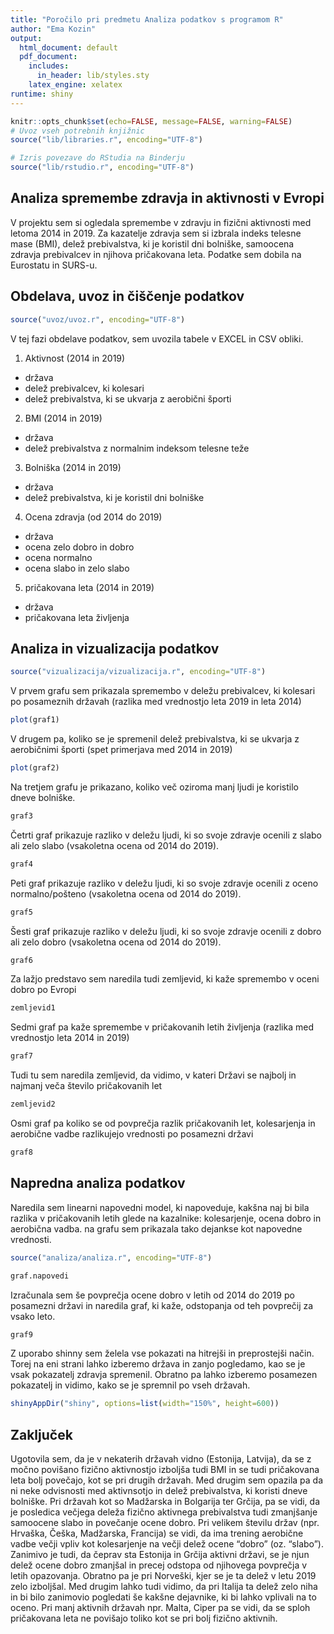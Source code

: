 ```yaml
---
title: "Poročilo pri predmetu Analiza podatkov s programom R"
author: "Ema Kozin"
output:
  html_document: default
  pdf_document:
    includes:
      in_header: lib/styles.sty
    latex_engine: xelatex
runtime: shiny
---
```


```r
knitr::opts_chunk$set(echo=FALSE, message=FALSE, warning=FALSE)
# Uvoz vseh potrebnih knjižnic
source("lib/libraries.r", encoding="UTF-8")
```

```r
# Izris povezave do RStudia na Binderju
source("lib/rstudio.r", encoding="UTF-8")
```

## Analiza spremembe zdravja in aktivnosti v Evropi 
V projektu sem si ogledala spremembe v zdravju in fizični aktivnosti med letoma 2014 in 2019. Za kazatelje zdravja sem si izbrala indeks telesne mase (BMI), delež prebivalstva, ki je koristil dni bolniške, samoocena zdravja prebivalcev in njihova pričakovana leta. Podatke sem dobila na Eurostatu in SURS-u.

## Obdelava, uvoz in čiščenje podatkov

```r
source("uvoz/uvoz.r", encoding="UTF-8")
```

V tej fazi obdelave podatkov, sem uvozila tabele v EXCEL in CSV obliki.

1.  Aktivnost (2014 in 2019)

-   država
-   delež prebivalcev, ki kolesari
-   delež prebivalstva, ki se ukvarja z aerobični športi

2.  BMI (2014 in 2019)

-   država
-   delež prebivalstva z normalnim indeksom telesne teže

3.  Bolniška (2014 in 2019)

-   država
-   delež prebivalstva, ki je koristil dni bolniške

4.  Ocena zdravja (od 2014 do 2019)

-   država
-   ocena zelo dobro in dobro
-   ocena normalno
-   ocena slabo in zelo slabo

5.  pričakovana leta (2014 in 2019)

-   država
-   pričakovana leta življenja

## Analiza in vizualizacija podatkov

```r
source("vizualizacija/vizualizacija.r", encoding="UTF-8")
```

V prvem grafu sem prikazala spremembo v deležu prebivalcev, ki kolesari po posameznih državah (razlika med vrednostjo leta 2019 in leta 2014)

```r
plot(graf1)
```

V drugem pa, koliko se je spremenil delež prebivalstva, ki se ukvarja z aerobičnimi športi (spet primerjava med 2014 in 2019)

```r
plot(graf2)
```

Na tretjem grafu je prikazano, koliko več oziroma manj ljudi je koristilo dneve bolniške.

```r
graf3
```

Četrti graf prikazuje razliko v deležu ljudi, ki so svoje zdravje ocenili z slabo ali zelo slabo (vsakoletna ocena od 2014 do 2019).

```r
graf4
```

Peti graf prikazuje razliko v deležu ljudi, ki so svoje zdravje ocenili z oceno normalno/pošteno (vsakoletna ocena od 2014 do 2019).

```r
graf5
```

Šesti graf prikazuje razliko v deležu ljudi, ki so svoje zdravje ocenili z dobro ali zelo dobro (vsakoletna ocena od 2014 do 2019).

```r
graf6
```

Za lažjo predstavo sem naredila tudi zemljevid, ki kaže spremembo v oceni dobro po Evropi

```r
zemljevid1
```

Sedmi graf pa kaže spremembe v pričakovanih letih življenja (razlika med vrednostjo leta 2014 in 2019)

```r
graf7
```

Tudi tu sem naredila zemljevid, da vidimo, v kateri Državi se najbolj in najmanj veča število pričakovanih let
```r
zemljevid2
```

Osmi graf pa koliko se od povprečja razlik pričakovanih let, kolesarjenja in aerobične vadbe razlikujejo vrednosti po posamezni državi

```r
graf8
```

## Napredna analiza podatkov

Naredila sem linearni napovedni model, ki napoveduje, kakšna naj bi bila razlika v pričakovanih letih glede na kazalnike: kolesarjenje, ocena dobro in aerobična vadba. na grafu sem prikazala tako dejankse kot napovedne vrednosti.
```r
source("analiza/analiza.r", encoding="UTF-8")
```


```r
graf.napovedi
```

Izračunala sem še povprečja ocene dobro v letih od 2014 do 2019 po posamezni državi in naredila graf, ki kaže, odstopanja od teh povprečij za vsako leto.


```r
graf9
```


Z uporabo shinny sem želela vse pokazati na hitrejši in preprostejši način. Torej na eni strani lahko izberemo država in zanjo pogledamo, kao se je vsak pokazatelj zdravja spremenil. Obratno pa lahko izberemo posamezen pokazatelj in vidimo, kako se je spremnil po vseh državah.

```r
shinyAppDir("shiny", options=list(width="150%", height=600))
```

## Zaključek

Ugotovila sem, da je v nekaterih državah vidno (Estonija, Latvija), da se z močno povišano fizično aktivnostjo izboljša tudi BMI in se tudi pričakovana leta bolj povečajo, kot se pri drugih državah. Med drugim sem opazila pa da ni neke odvisnosti med aktivnsotjo in delež prebivalstva, ki koristi dneve bolniške. Pri državah kot so Madžarska in Bolgarija ter Grčija, pa se vidi, da je posledica večjega deleža fizično aktivnega prebivalstva tudi zmanjšanje samoocene slabo in povečanje ocene dobro. Pri velikem številu držav (npr. Hrvaška, Češka, Madžarska, Francija) se vidi, da ima trening aerobične vadbe večji vpliv kot kolesarjenje na večji delež ocene "dobro" (oz. "slabo"). Zanimivo je tudi, da čeprav sta Estonija in Grčija aktivni državi, se je njun delež ocene dobro zmanjšal in precej odstopa od njihovega povprečja v letih opazovanja. Obratno pa je pri Norveški, kjer se je ta delež v letu 2019 zelo izboljšal. Med drugim lahko tudi vidimo, da pri Italija ta delež zelo niha in bi bilo zanimovio pogledati še kakšne dejavnike, ki bi lahko vplivali na to oceno.
Pri manj aktivnih državah npr. Malta, Ciper pa se vidi, da se sploh pričakovana leta ne povišajo toliko kot se pri bolj fizično aktivnih. 

